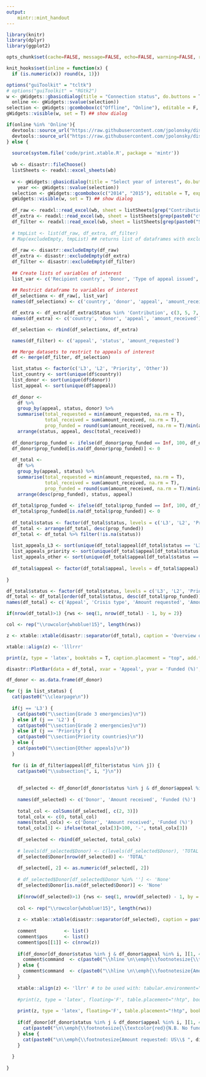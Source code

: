 ```yaml
---
output:
    mintr::mint_handout
---
```


```r
library(knitr)
library(dplyr)
library(ggplot2)

opts_chunk$set(cache=FALSE, message=FALSE, echo=FALSE, warning=FALSE, results='asis')

knit_hooks$set(inline = function(x) {
  if (is.numeric(x)) round(x, 1)})

options("guiToolkit" = "tcltk")
# options("guiToolkit" = "RGtk2")
w <- gWidgets::gbasicdialog(title = "Connection status", do.buttons = T, handler = function(h, ...)
  online <<- gWidgets::svalue(selection))
selection <- gWidgets::gcombobox(c("Offline", "Online"), editable = F, expand = T, container = w)
gWidgets::visible(w, set = T) ## show dialog
```

```r
if(online %in% 'Online'){
  devtools::source_url("https://raw.githubusercontent.com/jpolonsky/disastr/master/print.xtable.R")
  devtools::source_url("https://raw.githubusercontent.com/jpolonsky/disastr/master/prepare_data.R")
} else {
  
  source(system.file('code/print.xtable.R', package = 'mintr'))
  
  wb <- disastr::fileChoose()
  listSheets <- readxl::excel_sheets(wb)
  
  w <- gWidgets::gbasicdialog(title = "Select year of interest", do.buttons = T, handler = function(h, ...)
    year <<- gWidgets::svalue(selection))
  selection <- gWidgets::gcombobox(c("2014", "2015"), editable = T, expand = T, container = w)
  gWidgets::visible(w, set = T) ## show dialog
  
  df_raw <- readxl::read_excel(wb, sheet = listSheets[grep("Contribution", listSheets)], skip = 1)
  df_extra <- readxl::read_excel(wb, sheet = listSheets[grep(paste0("ctrbns ", year), listSheets)], skip = 1)
  df_filter <- readxl::read_excel(wb, sheet = listSheets[grep(paste0("SRP ", year), listSheets)], skip = 2)
  
  # tmpList <- list(df_raw, df_extra, df_filter)
  # Map(excludeEmpty, tmpList) ## returns list of dataframes with excluded empty columns
  
  df_raw <- disastr::excludeEmpty(df_raw)
  df_extra <- disastr::excludeEmpty(df_extra)
  df_filter <- disastr::excludeEmpty(df_filter)
  
  ## Create lists of variables of interest
  list_var <- c('Recipient country', 'Donor', 'Type of appeal issued', 'Amount in US$')
  
  ## Restrict dataframe to variables of interest
  df_selectionx <- df_raw[, list_var]
  names(df_selectionx) <- c('country', 'donor', 'appeal', 'amount_received')

  df_extra <- df_extra[df_extra$Status %in% 'Contribution', c(3, 5, 7, 9)]
  names(df_extra) <- c('country', 'donor', 'appeal', 'amount_received')

  df_selection <- rbind(df_selectionx, df_extra)

  names(df_filter) <- c('appeal', 'status', 'amount_requested')

  ## Merge datasets to restrict to appeals of interest
  df <- merge(df_filter, df_selection)

  list_status <- factor(c('L3', 'L2', 'Priority', 'Other'))
  list_country <- sort(unique(df$country))
  list_donor <- sort(unique(df$donor))
  list_appeal <- sort(unique(df$appeal))
  
  df_donor <-
    df %>%
    group_by(appeal, status, donor) %>%
    summarise(total_requested = min(amount_requested, na.rm = T),
              total_received = sum(amount_received, na.rm = T),
              prop_funded = round(sum(amount_received, na.rm = T)/min(amount_requested, na.rm = T)*100, digits = 1)) %>%
    arrange(status, appeal, desc(total_received))
  
  df_donor$prop_funded <- ifelse(df_donor$prop_funded == Inf, 100, df_donor$prop_funded)
  df_donor$prop_funded[is.na(df_donor$prop_funded)] <- 0
  
  df_total <-
    df %>%
    group_by(appeal, status) %>%
    summarise(total_requested = min(amount_requested, na.rm = T),
              total_received = sum(amount_received, na.rm = T),
              prop_funded = round(sum(amount_received, na.rm = T)/min(amount_requested, na.rm = T)*100, digits = 1)) %>%
    arrange(desc(prop_funded), status, appeal)
  
  df_total$prop_funded <- ifelse(df_total$prop_funded == Inf, 100, df_total$prop_funded)
  df_total$prop_funded[is.na(df_total$prop_funded)] <- 0
  
  df_total$status <- factor(df_total$status, levels = c('L3', 'L2', 'Priority', 'Other'))
  df_total <- arrange(df_total, desc(prop_funded))
  df_total <- df_total %>% filter(!is.na(status))
  
  list_appeals_L3 <- sort(unique(df_total$appeal[df_total$status == 'L3']))
  list_appeals_priority <- sort(unique(df_total$appeal[df_total$status == 'Priority']))
  list_appeals_other <- sort(unique(df_total$appeal[df_total$status == 'Other']))
  
  df_total$appeal <- factor(df_total$appeal, levels = df_total$appeal)
  
}
```

```r
df_total$status <- factor(df_total$status, levels = c('L3', 'L2', 'Priority', 'Other'))
df_total <- df_total[order(df_total$status, desc(df_total$prop_funded)), ]
names(df_total) <- c('Appeal', 'Crisis type', 'Amount requested', 'Amount received', 'Funded (%)')

if(nrow(df_total)>1) {rws <- seq(1, nrow(df_total) - 1, by = 2)}

col <- rep("\\rowcolor{whoblue!15}", length(rws))

z <- xtable::xtable(disastr::separator(df_total), caption = 'Overview of amounts donated/firmly pledged as a percentage of total requested, by appeal', digits = 0, label = "tab_overview")

xtable::align(z) <- 'lllrrr'

print(z, type = 'latex', booktabs = T, caption.placement = "top", add.to.row = list(pos = as.list(rws), command = col), include.rownames=FALSE, scalebox=1)
```

```r
disastr::PlotBar(data = df_total, xvar = 'Appeal', yvar = 'Funded (%)', yaxis = 'Funded (%)')
```

```r
df_donor <- as.data.frame(df_donor)

for (j in list_status) {
  cat(paste0("\\clearpage\n"))
  
  if(j == 'L3') {
    cat(paste0("\\section{Grade 3 emergencies}\n"))
  } else if (j == 'L2') {
    cat(paste0("\\section{Grade 2 emergencies}\n"))
  } else if (j == 'Priority') {
    cat(paste0("\\section{Priority countries}\n"))
  } else {
    cat(paste0("\\section{Other appeals}\n"))
  }
  
  for (i in df_filter$appeal[df_filter$status %in% j]) {
    cat(paste0("\\subsection{", i, "}\n"))
    
    
    df_selected <- df_donor[df_donor$status %in% j & df_donor$appeal %in% i, ][, c(3, 5, 6)]
    
    names(df_selected) <- c('Donor', 'Amount received', 'Funded (%)')
    
    total_col <- colSums(df_selected[, c(2, 3)])
    total_colx <- c(0, total_col)
    names(total_colx) <- c('Donor', 'Amount received', 'Funded (%)')
    total_colx[3] <- ifelse(total_colx[3]>100, '-', total_colx[3])
    
    df_selected <- rbind(df_selected, total_colx)
    
    # levels(df_selected$Donor) <- c(levels(df_selected$Donor), 'TOTAL', 'None')
    df_selected$Donor[nrow(df_selected)] <- 'TOTAL'
    
    df_selected[, 2] <- as.numeric(df_selected[, 2])
    
    # df_selected$Donor[df_selected$Donor %in% ''] <- 'None'
    df_selected$Donor[is.na(df_selected$Donor)] <- 'None'
    
    if(nrow(df_selected)>1) {rws <- seq(1, nrow(df_selected) - 1, by = 2)}
    
    col <- rep("\\rowcolor{whoblue!15}", length(rws))
    
    z <- xtable::xtable(disastr::separator(df_selected), caption = paste0('Overview of amounts donated/firmly pledged as a percentage of total requested: ', i), digits = 0, label = paste0('tab_', i))
    
    comment          <- list()
    comment$pos      <- list()
    comment$pos[[1]] <- c(nrow(z))
    
    if(df_donor[df_donor$status %in% j & df_donor$appeal %in% i, ][1, 4] %in% 0) {
      comment$command  <- c(paste0("\\hline \n\\emph{\\footnotesize{\\textcolor{red}{N.B. No funding requirements established against this appeal.}}}\n"))
    } else {
      comment$command  <- c(paste0("\\hline \n\\emph{\\footnotesize{Amount requested: US\\$ ", disastr::separator(df_donor[df_donor$status %in% j & df_donor$appeal %in% i, ][1, 4]),"}}\n"))
    }
    
    xtable::align(z) <- 'llrr' # to be used with: tabular.environment="tabularx"
    
    #print(z, type = 'latex', floating='F', table.placement="!htp", booktabs = T, caption.placement = "top", include.rownames=FALSE, latex.environments="center", add.to.row = comment, hline.after = c(-1, 0))
    
    print(z, type = 'latex', floating='F', table.placement="!htp", booktabs = T, caption.placement = "top", include.rownames=FALSE, latex.environments="center", add.to.row = list(pos = as.list(rws), command = col))
    
    if(df_donor[df_donor$status %in% j & df_donor$appeal %in% i, ][1, 4] %in% 0) {
      cat(paste0("\n\\emph{\\footnotesize{\\textcolor{red}{N.B. No funding requirements established against this appeal}}}\n"))
    } else {
      cat(paste0("\n\\emph{\\footnotesize{Amount requested: US\\$ ", disastr::separator(df_donor[df_donor$status == j & df_donor$appeal == i, ][1, 4]),"}}\n"))
    }
    
  }
  
}
```

